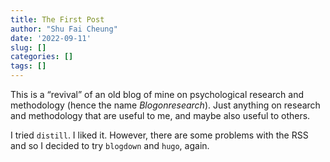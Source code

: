 ```yaml
---
title: The First Post
author: "Shu Fai Cheung"
date: '2022-09-11'
slug: []
categories: []
tags: []
---
```


This is a "revival" of an old blog of mine on psychological research and methodology
(hence the name *Blogonresearch*). Just anything on research and methodology
that are useful to me, and maybe also useful to others.

I tried `distill`. I liked it. However, there are some problems
with the RSS and so I decided to try `blogdown` and `hugo`,
again.